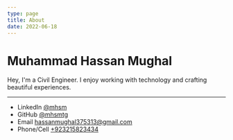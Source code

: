 ```yaml
---
type: page
title: About
date: 2022-06-18
---
```


# Muhammad Hassan Mughal

Hey, I'm a Civil Engineer. I enjoy working with technology and crafting beautiful experiences.


---

- LinkedIn [@mhsm](https://linkedin.com/in/mhsm)
- GitHub [@mhsmtg](https://github.com/mhsmtg)
- Email hassanmughal375313@gmail.com
- Phone/Cell [+923215823434](tel:+923215823434)
